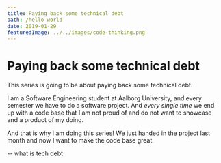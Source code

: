 ```yaml
---
title: Paying back some technical debt
path: /hello-world
date: 2019-01-29
featuredImage: ../../images/code-thinking.png
---
```


# Paying back some technical debt

This series is going to be about paying back some technical debt.

I am a Software Engineering student at Aalborg University, and every semester we have to do a software project. And *every single time* we end up with a code base that **I** am not proud of and do not want to showcase and a product of my doing. 

And that is why I am doing this series! We just handed in the project last month and now I want to make the code base great.

-- what is tech debt